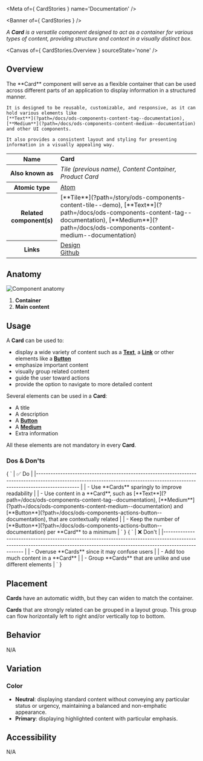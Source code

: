 
<Meta of={ CardStories } name='Documentation' />

<Banner of={ CardStories } />

_A **Card** is a versatile component designed to act as a container for various types of content, providing structure and context in a visually distinct box._

<Canvas of={ CardStories.Overview } sourceState='none' />

## Overview
<div>
  <div id='description'>
    The **Card** component will serve as a flexible container that can be used across different parts of an application
    to display information in a structured manner.

    It is designed to be reusable, customizable, and responsive, as it can hold various elements like
    [**Text**](?path=/docs/ods-components-content-tag--documentation),
    [**Medium**](?path=/docs/ods-components-content-medium--documentation) and other UI components.

    It also provides a consistent layout and styling for presenting information in a visually appealing way.
  </div>

  <table>
    <tbody>
    <tr>
      <th scope="row">Name</th>
      <td><strong>Card</strong></td>
    </tr>
    <tr>
      <th scope="row">Also known as</th>
      <td><em>Tile (previous name), Content Container, Product Card</em></td>
    </tr>
    <tr>
      <th scope="row">Atomic type</th>
      <td>
        <a href='https://atomicdesign.bradfrost.com/chapter-2/#atoms'>Atom<OdsIcon
          name={ ODS_ICON_NAME.externalLink }
          style={ { fontSize: '.7rem', paddingLeft: '.3rem', paddingRight: '.2rem' } }></OdsIcon></a>
      </td>
    </tr>
    <tr>
      <th scope="row">Related component(s)</th>
      <td>
        [**Tile**](?path=/story/ods-components-content-tile--demo),
        [**Text**](?path=/docs/ods-components-content-tag--documentation),
        [**Medium**](?path=/docs/ods-components-content-medium--documentation)
      </td>
    </tr>
    <tr>
      <th scope="row">Links</th>
      <td>
        <a href='https://www.figma.com/proto/tIKzHa5KvHHyosgIgyBswB/Design-Tokens'>Design<OdsIcon
          name={ ODS_ICON_NAME.externalLink }
          style={ { fontSize: '.7rem', paddingLeft: '.3rem', paddingRight: '.2rem' } }></OdsIcon></a><br />
        <a href='https://github.com/ovh/design-system/tree/master/packages/components/src/card'>Github<OdsIcon
          name={ ODS_ICON_NAME.externalLink }
          style={ { fontSize: '.7rem', paddingLeft: '.3rem', paddingRight: '.2rem' } }></OdsIcon></a>
      </td>
    </tr>
    </tbody>
  </table>
</div>

## Anatomy

![Component anatomy](components/card/anatomy.png "Component anatomy")

1. **Container**
2. **Main content**

## Usage

A **Card** can be used to:

* display a wide variety of content such as a [**Text**](?path=/docs/ods-components-content-tag--documentation), a [**Link**](?path=/docs/ods-components-actions-link--documentation) or other elements like a [**Button**](?path=/docs/ods-components-actions-button--documentation)
* emphasize important content
* visually group related content
* guide the user toward actions
* provide the option to navigate to more detailed content

Several elements can be used in a **Card**:

* A title
* A description
* A [**Button**](?path=/docs/ods-components-actions-button--documentation)
* A [**Medium**](?path=/docs/ods-components-content-medium--documentation)
* Extra information

All these elements are not mandatory in every **Card**.

### Dos & Don'ts

<Markdown>
  { `
| ✅ Do                                                                                                                                                                                                                                                                                     |
|------------------------------------------------------------------------------------------------------------------------------------------------------------------------------                                                                                                           |
| - Use **Cards** sparingly to improve readability                                                                                                                                                                                                                                         |
| - Use content in a **Card**, such as [**Text**](?path=/docs/ods-components-content-tag--documentation), [**Medium**](?path=/docs/ods-components-content-medium--documentation) and [**Button**](?path=/docs/ods-components-actions-button--documentation), that are contextually related |
| - Keep the number of [**Button**](?path=/docs/ods-components-actions-button--documentation) per **Card** to a minimum                                                                                                                                                                    |
` }
</Markdown>
<Markdown>
  { `
| ❌ Don't                                                                                                                                                                          |
|-------------------------------------------------------------------------------------------------------------------------------------------------------------------------------- |
| - Overuse **Cards** since it may confuse users                                                                                                                             |
| - Add too much content in a **Card**                                                                                                                                       |
| - Group **Cards** that are unlike and use different elements                                                                                                               |
` }
</Markdown>

## Placement

**Cards** have an automatic width, but they can widen to match the container.

**Cards** that are strongly related can be grouped in a layout group. This group can flow horizontally left to right and/or vertically top to bottom.

## Behavior

N/A

## Variation

### Color

- **Neutral**: displaying standard content without conveying any particular status or urgency, maintaining a balanced and non-emphatic appearance.
- **Primary**: displaying highlighted content with particular emphasis.

## Accessibility

N/A
